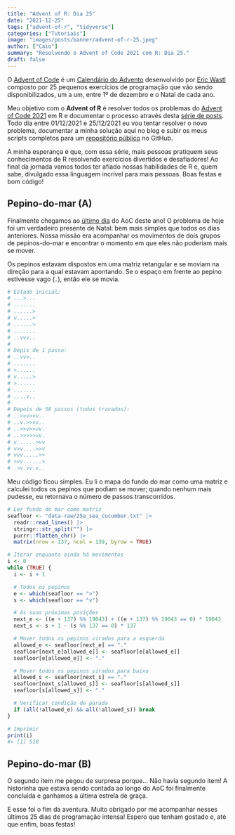 ```yaml
---
title: "Advent of R: Dia 25"
date: "2021-12-25"
tags: ["advent-of-r", "tidyverse"]
categories: ["Tutoriais"]
image: "images/posts/banner/advent-of-r-25.jpeg"
author: ["Caio"]
summary: "Resolvendo o Advent of Code 2021 com R: Dia 25."
draft: false
---
```


O [Advent of Code](https://adventofcode.com) é um
[Calendário do Advento](https://pt.wikipedia.org/wiki/Calend%C3%A1rio_do_Advento)
desenvolvido por [Eric Wastl](https://github.com/topaz) composto por 25
pequenos exercícios de programação que vão sendo disponibilizados, um a um,
entre 1º de dezembro e o Natal de cada ano.

Meu objetivo com o **Advent of R** é resolver todos os problemas do
[Advent of Code 2021](https://adventofcode.com/2021) em R e documentar o
processo através desta
[série de posts](https://blog.curso-r.com/tags/advent-of-r/). Todo dia entre
01/12/2021 e 25/12/2021 eu vou tentar resolver o novo problema, documentar a
minha solução aqui no blog e subir os meus scripts completos para um
[repositório público](https://github.com/curso-r/advent-of-r) no GitHub.

A minha esperança é que, com essa série, mais pessoas pratiquem seus
conhecimentos de R resolvendo exercícios divertidos e desafiadores! Ao final
da jornada vamos todos ter afiado nossas habilidades de R e, quem sabe,
divulgado essa linguagem incrível para mais pessoas. Boas festas e bom código!

## Pepino-do-mar (A)

Finalmente chegamos ao [último dia](https://adventofcode.com/2021/day/25) do AoC
deste ano! O problema de hoje foi um verdadeiro presente de Natal: bem mais
simples que todos os dias anteriores. Nossa missão era acompanhar os movimentos
de dois grupos de pepinos-do-mar e encontrar o momento em que eles não poderiam
mais se mover.

Os pepinos estavam dispostos em uma matriz retangular e se moviam na direção
para a qual estavam apontando. Se o espaço em frente ao pepino estivesse vago
(`.`), então ele se movia.

```r
# Estado inicial:
# ...>...
# .......
# ......>
# v.....>
# ......>
# .......
# ..vvv..
#
# Depis de 1 passo:
# ..vv>..
# .......
# >......
# v.....>
# >......
# .......
# ....v..
#
# Depois de 58 passos (todos travados):
# ..>>v>vv..
# ..v.>>vv..
# ..>>v>>vv.
# ..>>>>>vv.
# v......>vv
# v>v....>>v
# vvv.....>>
# >vv......>
# .>v.vv.v..
```

Meu código ficou simples. Eu li o mapa do fundo do mar como uma matriz e
calculei todos os pepinos que podiam se mover; quando nenhum mais pudesse, eu
retornava o número de passos transcorridos.

```r
# Ler fundo do mar como matriz
seafloor <- "data-raw/25a_sea_cucumber.txt" |>
  readr::read_lines() |>
  stringr::str_split("") |>
  purrr::flatten_chr() |>
  matrix(nrow = 137, ncol = 139, byrow = TRUE)

# Iterar enquanto ainda há movimentos
i <- 0
while (TRUE) {
  i <- i + 1

  # Todos os pepinos
  e <- which(seafloor == ">")
  s <- which(seafloor == "v")

  # As suas próximas posições
  next_e <- ((e + 137) %% 19043) + ((e + 137) %% 19043 == 0) * 19043
  next_s <- s + 1 - (s %% 137 == 0) * 137

  # Mover todos os pepinos virados para a esquerda
  allowed_e <- seafloor[next_e] == "."
  seafloor[next_e[allowed_e]] <- seafloor[e[allowed_e]]
  seafloor[e[allowed_e]] <- "."

  # Mover todos os pepinos virados para baixo
  allowed_s <- seafloor[next_s] == "."
  seafloor[next_s[allowed_s]] <- seafloor[s[allowed_s]]
  seafloor[s[allowed_s]] <- "."

  # Verificar condição de parada
  if (all(!allowed_e) && all(!allowed_s)) break
}

# Imprimir
print(i)
#> [1] 518
```

## Pepino-do-mar (B)

O segundo item me pegou de surpresa porque... Não havia segundo item! A
historinha que estava sendo contada ao longo do AoC foi finalmente concluída e
ganhamos a última estrela de graça.

E esse foi o fim da aventura. Muito obrigado por me acompanhar nesses últimos 25
dias de programação intensa! Espero que tenham gostado e, até que enfim, boas
festas!
